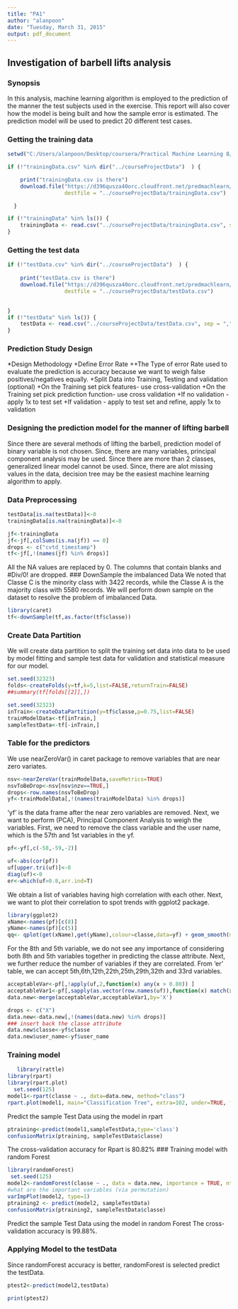 ```yaml
---
title: "PA1"
author: "alanpoon"
date: "Tuesday, March 31, 2015"
output: pdf_document
---
```

## Investigation of barbell lifts analysis

### Synopsis

In this analysis, machine learning algorithm is employed to the prediction of the manner the test subjects used in the exercise. This report will also cover how the model is being built and how the sample error is estimated. The prediction model will be used to predict 20 different test cases.

### Getting the training data

```r
setwd("C:/Users/alanpoon/Desktop/coursera/Practical Machine Learning 8/machineLearningGit")

if (!"trainingData.csv" %in% dir("../courseProjectData")  ) {

    print("trainingData.csv is there")
    download.file("https://d396qusza40orc.cloudfront.net/predmachlearn/pml-training.csv",
                  destfile = "../courseProjectData/trainingData.csv")

  }

if (!"trainingData" %in% ls()) {
    trainingData <- read.csv("../courseProjectData/trainingData.csv", sep = ",")
}

```

### Getting the test data

```r


if (!"testData.csv" %in% dir("../courseProjectData")  ) {
  
    print("testData.csv is there")
    download.file("https://d396qusza40orc.cloudfront.net/predmachlearn/pml-testing.csv",
                  destfile = "../courseProjectData/testData.csv")

  
}
if (!"testData" %in% ls()) {
    testData <- read.csv("../courseProjectData/testData.csv", sep = ",")
}

```
### Prediction Study Design
*Design Methodology
+Define Error Rate
++The Type of error Rate used to evaluate the prediction is accuracy because we want to weigh false positives/negatives equally.
+Split Data into Training, Testing and validation (optional)
+On the Training set pick features- use cross-validation
+On the Training set pick prediction function- use cross validation
+If no validation - apply 1x to test set
+If validation - apply to test set and refine, apply 1x to validation



### Designing the prediction model for the manner of lifting barbell
Since there are several methods of lifting the barbell, prediction model of binary variable is not chosen. Since, there are many variables, principal component analysis may be used. Since there are more than 2 classes, generalized linear model cannot be used.
Since, there are alot missing values in the data, decision tree may be the easiest machine learning algorithm to apply.


### Data Preprocessing
```r
testData[is.na(testData)]<-0
trainingData[is.na(trainingData)]<-0

jf<-trainingData
jf<-jf[,colSums(is.na(jf)) == 0]
drops <- c("cvtd_timestamp")
tf<-jf[,!(names(jf) %in% drops)]
```
All the NA values are replaced by 0.
The columns that contain blanks and #Div/0! are dropped.
### DownSample the imbalanced Data
We noted that Classe C is the minority class with 3422 records, while the Classe A is the majority class with 5580 records. We will perform down sample on the dataset to resolve the problem of imbalanced Data.

```r
library(caret)
tf<-downSample(tf,as.factor(tf$classe))
```

### Create Data Partition
We will create data partition to split the training set data into data to be used by model fitting and sample test data for validation and statistical measure for our model.
```r
set.seed(32323)
folds<-createFolds(y=tf,k=5,list=FALSE,returnTrain=FALSE)
##summary(tf[folds[[2]],])
```
```r
set.seed(32323)
inTrain<-createDataPartition(y=tf$classe,p=0.75,list=FALSE)
trainModelData<-tf[inTrain,]
sampleTestData<-tf[-inTrain,]
```

### Table for the predictors
We use nearZeroVar() in caret package to remove variables that are near zero variates.
```r

nsv<-nearZeroVar(trainModelData,saveMetrics=TRUE)
nsvToBeDrop<-nsv[nsv$nzv==TRUE,]
drops<-row.names(nsvToBeDrop)
yf<-trainModelData[,!(names(trainModelData) %in% drops)]
```
'yf' is the data frame after the near zero variables are removed.
Next, we want to perform (PCA), Principal Component Analysis to weigh the variables.
First, we need to remove the class variable and the user name, which is the 57th and 1st variables in the yf.
```r
pf<-yf[,c(-58,-59,-2)]

uf<-abs(cor(pf))
uf[upper.tri(uf)]<-0
diag(uf)<-0
er<-which(uf>0.8,arr.ind=T)
```
We obtain a list of variables having high correlation with each other.
Next, we want to plot their correlation to spot trends with ggplot2 package.

```r
library(ggplot2)
xName<-names(pf)[c(8)]
yName<-names(pf)[c(5)]
qq<- qplot(get(xName),get(yName),colour=classe,data=yf) + geom_smooth(method='lm',formula=y~x)

```
For the 8th and 5th variable, we do not see any importance of considering both 8th and 5th variables together in predicting the classe attribute.
Next, we further reduce the number of variables if they are correlated. From 'er' table, we can accept 5th,6th,12th,22th,25th,29th,32th and 33rd variables.
```r

acceptableVar<-pf[,!apply(uf,2,function(x) any(x > 0.80)) ]
acceptableVar1<-pf[,sapply(as.vector(row.names(uf)),function(x) match(x,row.names(uf)) %in% c(1,5,6,12,22,25,29,32,33)) ]
data.new<-merge(acceptableVar,acceptableVar1,by='X')

drops <- c("X")
data.new<-data.new[,!(names(data.new) %in% drops)]
### insert back the classe attribute
data.new$classe<-yf$classe
data.new$user_name<-yf$user_name
```
### Training model
```r

   library(rattle)
library(rpart)
library(rpart.plot)
  set.seed(125)
model1<-rpart(classe ~ ., data=data.new, method="class")
rpart.plot(model1, main="Classification Tree", extra=102, under=TRUE, faclen=0)

```
 Predict the sample Test Data using the model in rpart
```r
ptraining<-predict(model1,sampleTestData,type='class')
confusionMatrix(ptraining, sampleTestData$classe)
```
The cross-validation accuracy for Rpart is 80.82%
### Training model with random Forest
```r
library(randomForest)
 set.seed(125)
model2<-randomForest(classe ~ ., data = data.new, importance = TRUE, ntrees = 10)
#what are the important variables (via permutation)
varImpPlot(model2, type=1)
ptraining2 <- predict(model2, sampleTestData)
confusionMatrix(ptraining2, sampleTestData$classe)

```
Predict the sample Test Data using the model in random Forest
The cross-validation accuracy is 99.88%.

### Applying Model to the testData
Since randomForest accuracy is better, randomForest is selected predict the testData.
```r
ptest2<-predict(model2,testData)
```
```r
print(ptest2)
```



